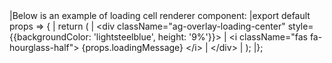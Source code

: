 <framework-specific-section frameworks="react">
|Below is an example of loading cell renderer component:
</framework-specific-section>

<framework-specific-section frameworks="react">
<snippet transform={false} language="jsx">
|export default props => {
|    return (
|        &lt;div className="ag-overlay-loading-center" style={{backgroundColor: 'lightsteelblue', height: '9%'}}>
|            &lt;i className="fas fa-hourglass-half"> {props.loadingMessage} &lt;/i>
|        &lt;/div>
|    );
|};
</snippet>
</framework-specific-section>
